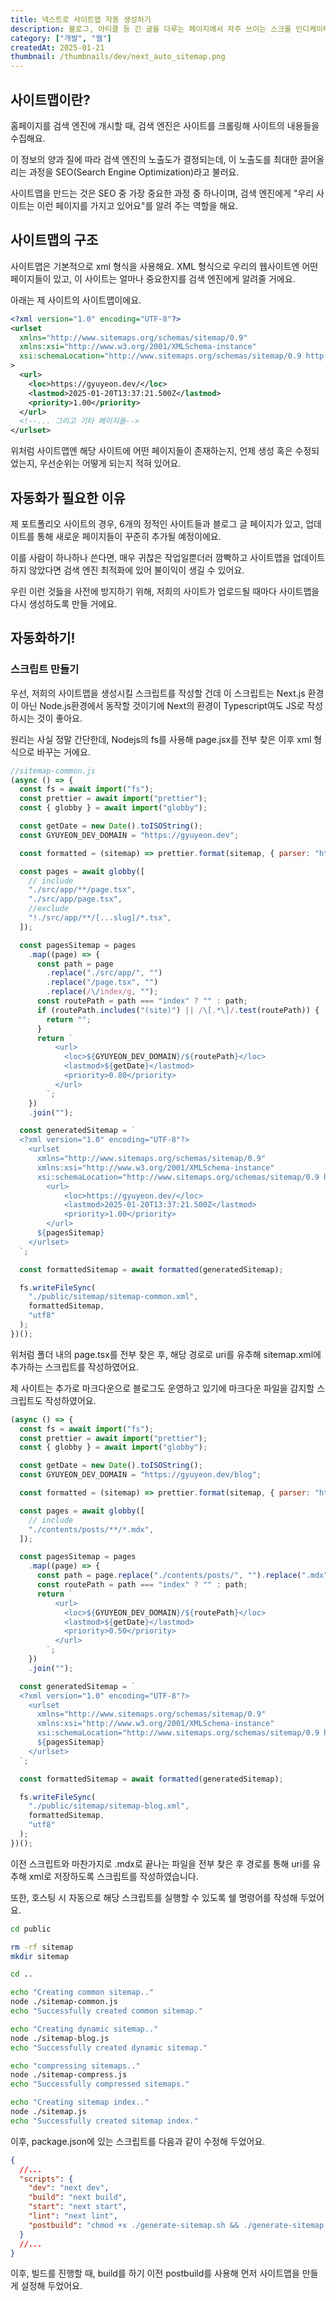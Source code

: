 ```yaml
---
title: 넥스트로 사이트맵 자동 생성하기
description: 블로그, 아티클 등 긴 글을 다루는 페이지에서 자주 쓰이는 스크롤 인디케이터를 만들어 봅시다.
category: ["개발", "웹"]
createdAt: 2025-01-21
thumbnail: /thumbnails/dev/next_auto_sitemap.png
---
```


## 사이트맵이란?

홈페이지를 검색 엔진에 개시할 때, 검색 엔진은 사이트를 크롤링해 사이트의 내용들을 수집해요.

이 정보의 양과 질에 따라 검색 엔진의 노출도가 결정되는데, 이 노출도를 최대한 끌어올리는 과정을
SEO(Search Engine Optimization)라고 불러요.

사이트맵을 만드는 것은 SEO 중 가장 중요한 과정 중 하나이며, 검색 엔진에게
"우리 사이트는 이런 페이지를 가지고 있어요"를 알려 주는 역할을 해요.

## 사이트맵의 구조

사이트맵은 기본적으로 xml 형식을 사용해요. XML 형식으로 우리의 웹사이트엔 어떤 페이지들이 있고,
이 사이트는 얼마나 중요한지를 검색 엔진에게 알려줄 거에요.

아래는 제 사이트의 사이트맵이에요.

```xml
<?xml version="1.0" encoding="UTF-8"?>
<urlset
  xmlns="http://www.sitemaps.org/schemas/sitemap/0.9"
  xmlns:xsi="http://www.w3.org/2001/XMLSchema-instance"
  xsi:schemaLocation="http://www.sitemaps.org/schemas/sitemap/0.9 http://www.sitemaps.org/schemas/sitemap/0.9/sitemap.xsd"
>
  <url>
    <loc>https://gyuyeon.dev/</loc>
    <lastmod>2025-01-20T13:37:21.500Z</lastmod>
    <priority>1.00</priority>
  </url>
  <!--... 그리고 기타 페이지들-->
</urlset>
```

위처럼 사이트맵엔 해당 사이트에 어떤 페이지들이 존재하는지,
언제 생성 혹은 수정되었는지, 우선순위는 어떻게 되는지 적혀 있어요.

## 자동화가 필요한 이유

제 포트폴리오 사이트의 경우, 6개의 정적인 사이트들과 블로그 글 페이지가 있고,
업데이트를 통해 새로운 페이지들이 꾸준히 추가될 예정이에요.

이를 사람이 하나하나 쓴다면, 매우 귀찮은 작업일뿐더러 깜빡하고 사이트맵을 업데이트하지 않았다면
검색 엔진 최적화에 있어 불이익이 생길 수 있어요.

우린 이런 것듫을 사전에 방지하기 위해, 저희의 사이트가 업로드될 때마다 사이트맵을 다시 생성하도록 만들 거에요.

## 자동화하기!

### 스크립트 만들기

우선, 저희의 사이트맵을 생성시킬 스크립트를 작성할 건데
이 스크립트는 Next.js 환경이 아닌 Node.js환경에서 동작할 것이기에 Next의 환경이 Typescript여도 JS로 작성하시는 것이 좋아요.

원리는 사실 정말 간단한데, Nodejs의 fs를 사용해 page.jsx를 전부 찾은 이후 xml 형식으로 바꾸는 거에요.

```js
//sitemap-common.js
(async () => {
  const fs = await import("fs");
  const prettier = await import("prettier");
  const { globby } = await import("globby");

  const getDate = new Date().toISOString();
  const GYUYEON_DEV_DOMAIN = "https://gyuyeon.dev";

  const formatted = (sitemap) => prettier.format(sitemap, { parser: "html" });

  const pages = await globby([
    // include
    "./src/app/**/page.tsx",
    "./src/app/page.tsx",
    //exclude
    "!./src/app/**/[...slug]/*.tsx",
  ]);

  const pagesSitemap = pages
    .map((page) => {
      const path = page
        .replace("./src/app/", "")
        .replace("/page.tsx", "")
        .replace(/\/index/g, "");
      const routePath = path === "index" ? "" : path;
      if (routePath.includes("(site)") || /\[.*\]/.test(routePath)) {
        return "";
      }
      return `
          <url>
            <loc>${GYUYEON_DEV_DOMAIN}/${routePath}</loc>
            <lastmod>${getDate}</lastmod>
            <priority>0.80</priority>
          </url>
        `;
    })
    .join("");

  const generatedSitemap = `
  <?xml version="1.0" encoding="UTF-8"?>
    <urlset
      xmlns="http://www.sitemaps.org/schemas/sitemap/0.9"
      xmlns:xsi="http://www.w3.org/2001/XMLSchema-instance"
      xsi:schemaLocation="http://www.sitemaps.org/schemas/sitemap/0.9 http://www.sitemaps.org/schemas/sitemap/0.9/sitemap.xsd">
        <url>
            <loc>https://gyuyeon.dev/</loc>
            <lastmod>2025-01-20T13:37:21.500Z</lastmod>
            <priority>1.00</priority>
        </url>
      ${pagesSitemap}
    </urlset>
  `;

  const formattedSitemap = await formatted(generatedSitemap);

  fs.writeFileSync(
    "./public/sitemap/sitemap-common.xml",
    formattedSitemap,
    "utf8"
  );
})();
```

위처럼 폴더 내의 page.tsx를 전부 찾은 후, 해당 경로로 uri를 유추해
sitemap.xml에 추가하는 스크립트를 작성하였어요.

제 사이트는 추가로 마크다운으로 블로그도 운영하고 있기에 마크다운 파일을 감지할 스크립트도 작성하였어요.

```js
(async () => {
  const fs = await import("fs");
  const prettier = await import("prettier");
  const { globby } = await import("globby");

  const getDate = new Date().toISOString();
  const GYUYEON_DEV_DOMAIN = "https://gyuyeon.dev/blog";

  const formatted = (sitemap) => prettier.format(sitemap, { parser: "html" });

  const pages = await globby([
    // include
    "./contents/posts/**/*.mdx",
  ]);

  const pagesSitemap = pages
    .map((page) => {
      const path = page.replace("./contents/posts/", "").replace(".mdx", "");
      const routePath = path === "index" ? "" : path;
      return `
          <url>
            <loc>${GYUYEON_DEV_DOMAIN}/${routePath}</loc>
            <lastmod>${getDate}</lastmod>
            <priority>0.50</priority>
          </url>
        `;
    })
    .join("");

  const generatedSitemap = `
  <?xml version="1.0" encoding="UTF-8"?>
    <urlset
      xmlns="http://www.sitemaps.org/schemas/sitemap/0.9"
      xmlns:xsi="http://www.w3.org/2001/XMLSchema-instance"
      xsi:schemaLocation="http://www.sitemaps.org/schemas/sitemap/0.9 http://www.sitemaps.org/schemas/sitemap/0.9/sitemap.xsd">
      ${pagesSitemap}
    </urlset>
  `;

  const formattedSitemap = await formatted(generatedSitemap);

  fs.writeFileSync(
    "./public/sitemap/sitemap-blog.xml",
    formattedSitemap,
    "utf8"
  );
})();
```

이전 스크립트와 마찬가지로 .mdx로 끝나는 파일을 전부 찾은 후
경로를 통해 uri를 유추해 xml로 저장하도록 스크립트를 작성하였습니다.

또한, 호스팅 시 자동으로 해당 스크립트를 실행할 수 있도록 쉘 명령어를 작성해 두었어요.

```sh
cd public

rm -rf sitemap
mkdir sitemap

cd ..

echo "Creating common sitemap.."
node ./sitemap-common.js
echo "Successfully created common sitemap."

echo "Creating dynamic sitemap.."
node ./sitemap-blog.js
echo "Successfully created dynamic sitemap."

echo "compressing sitemaps.."
node ./sitemap-compress.js
echo "Successfully compressed sitemaps."

echo "Creating sitemap index.."
node ./sitemap.js
echo "Successfully created sitemap index."
```

이후, package.json에 있는 스크립트를 다음과 같이 수정해 두었어요.

```json
{
  //...
  "scripts": {
    "dev": "next dev",
    "build": "next build",
    "start": "next start",
    "lint": "next lint",
    "postbuild": "chmod +x ./generate-sitemap.sh && ./generate-sitemap.sh"
  }
  //...
}
```

이후, 빌드를 진행할 때, build를 하기 이전 postbuild를 사용해
먼저 사이트맵을 만들게 설정해 두었어요.
